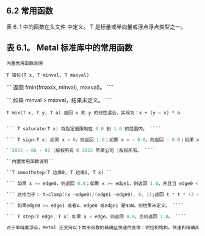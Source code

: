 ## 6.2 常用函数

表 6. 1 中的函数在头文件 中定义。 T 是标量或半向量或浮点浮点类型之一。

## 表 6.1。 Metal 标准库中的常用函数

`内置常用函数说明`

`T 钳位(T x, T minval, T maxval)`

``` 返回 fmin(fmax(x, minval), maxval)。 ````

``` 如果 minval > maxval，结果未定义。 ````

`T mix(T x, T y, T a) 返回 x 和 y 的线性混合，实现为：x + (y – x) * a`

`````a 需要是 0.0 到 1.0 范围内的值。如果 a 不在 0.0 到 1.0 范围内，则返回值未定义。

``` T saturate(T x) 将指定值限制在 0.0 到 1.0 的范围内。 ````

``` T sign(T x) 如果 x > 0，则返回 1.0；如果 x = - 0.0，则返回 - 0.0；如果 x = +0.0，则返回 +0.0；如果 x < 0，则返回 - 1.0。如果 x 为 NaN，则返回 0.0。 ````

``2023 - 06 - 02 |版权所有 © 2023 苹果公司 |版权所有。 ````

``内置常用函数说明``

``T smoothstep(T 边缘0, T 边缘1, T x) ``

``` 如果 x <= edge0，则返回 0.0；如果 x >= edge1，则返回 1.0，并且当 edge0 < x < edge1 时，在 0 和 1 之间执行平滑 Hermite 插值。当你想要具有平滑过渡的阈值函数时，这非常有用。 ````

``` 这相当于： t=clamp((x –edge0)/(edge1 –edge0), 0, 1);返回 t * t * (3 – 2 * t); ````

``` 如果edge0 >= edge1 或者x、edge0 或edge1 是NaN，则结果未定义。 ````

``` T step(T edge, T x) 如果 x < edge，则返回 0.0，否则返回 1.0。 ````

对于单精度浮点，Metal 还支持以下常用函数的精确且快速的变体：钳位和饱和。快速和精确函数变体之间的差异以不同方式处理 NaN。在快速变体中，NaN 的行为未定义，而精确变体遵循 IEEE 754 NaN 处理规则。 ffast-math 编译器选项（请参阅第 1.5.3 节）在编译 Metal 源代码时选择适当的变体。此外，metal::precise 和 metal::fast 嵌套命名空间提供了一种显式方法来选择这些常用函数的快速或精确变体。
`````
